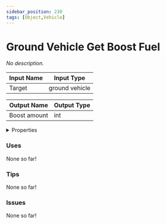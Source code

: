 ```yaml
---
sidebar_position: 230
tags: [Object,Vehicle]
---
```


# Ground Vehicle Get Boost Fuel

*No description.*




<EsbSvg />

| Input Name | Input Type |
|-----------|-----------|
| Target | ground vehicle |

| Output Name | Output Type |
|-----------|-----------|
| Boost amount | int |


<details>
  <summary>Properties</summary>
  <div>
    <div>
    <table>
      <thead>
        <tr>
          <th>Is beta required?</th>
          <th>❌</th>
        </tr>
        <tr>
          <th>Is this chip a trolling risk?</th>
          <th>❌</th>
        </tr>
        <tr>
          <th>Chip UUID</th>
          <th>76d46244-7b8e-43de-bd8c-55375411ffe1</th>
        </tr>
      </thead>
    </table>
    </div>
  </div>
</details>

### Uses

None so far!

### Tips

None so far!

### Issues

None so far!